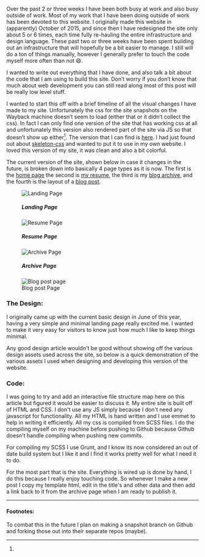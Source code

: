 Over the past 2 or three weeks I have been both busy at work and also busy outside of work. Most of my work that I have been doing outside of work has been devoted to this website. I originally made this website in (apparently) October of 2015, and since then I have redesigned the site only about 5 or 6 times, each time fully re-hauling the entire infrastructure and design language. These past two or three weeks have been spent building out an infrastructure that will hopefully be a bit easier to manage. I still will do a ton of things manually, however I generally prefer to touch the code myself more often than not 😄.

I wanted to write out everything that I have done, and also talk a bit about the code that I am using to build this site. Don’t worry if you don’t know that much about web development you can still read along most of this post will be really low level stuff.

I wanted to start this off with a brief timeline of all the visual changes I have made to my site. Unfortunately the css for the site snapshots on the Wayback machine doesn’t seem to load (either that or it didn’t collect the css). In fact I can only find one version of the site that has working css at all and unfortunately this version also rendered part of the site via JS so that doesn’t show up either[^1]. The version that I can find is [here](http://web.archive.org/web/20160111084107/http://matthamlin.me/). I had just found out about [skeleton-css](https://getskeleton.com) and wanted to put it to use in my own website. I loved this version of my site, it was clean and also a bit colorful.

The current version of the site, shown below in case it changes in the future, is broken down into basically 4 page types as it is now. The first is the [home page](#image1) the second is [my resume](#image2), the third is my [blog archive](#image3), and the fourth is the layout of a [blog post](#image4).

<figure class="figure" id="image1">
<img src="../../../../../static/images/posts/landing.png" alt="Landing Page" class="img" />
<figcaption class="horizontal--center">
    <h5>Landing Page</h5>
</figcaption>
</figure>
<figure class="figure" id="image2">
<img src="../../../../../static/images/posts/resume.png" alt="Resume Page"  class="img" />
<figcaption class="horizontal--center">
    <h5>Resume Page</h5>
</figcaption>
</figure>
<figure class="figure" id="image3">
<img src="../../../../../static/images/posts/archive.png" alt="Archive Page" class="img" />
<figcaption class="horizontal--center">
    <h5>Archive Page</h5>
</figcaption>
</figure>
<figure class="figure" id="image4">
<img src="../../../../../static/images/posts/post.png" alt="Blog post page" class="img" />
<figcaption class="horizontal--center">
    Blog post Page
</figcaption>
</figure>

### The Design:

I originally came up with the current basic design in June of this year, having a very simple and minimal landing page really excited me. I wanted to make it very easy for visitors to know just how much I like to keep things minimal.

Any good design article wouldn't be good without showing off the various design assets used across the site, so below is a quick demonstration of the various assets I used when designing and developing this version of the website.

### Code:

I was going to try and add an interactive file structure map here on this article but figured it would be easier to discuss it. My entire site is built off of HTML and CSS. I don't use any JS simply because I don't need any javascript for functionality. All my HTML is hand written and I use emmet to help in writing it efficiently. All my css is compiled from SCSS files. I do the compiling myself on my machine before pushing to Github because Github doesn't handle compiling when pushing new commits.

For compiling my SCSS I use Grunt, and I know its now considered an out of date build system but I like it and I find it works pretty well for what I need it to do.

For the most part that is the site. Everything is wired up is done by hand, I do this because I really enjoy touching code. So whenever I make a new post I copy my template html, edit in the title's and other data and then add a link back to it from the archive page when I am ready to publish it.

---

#### Footnotes:

[^1]:

  To combat this in the future I plan on making a snapshot branch on Github and forking those out into their separate repos (maybe).

